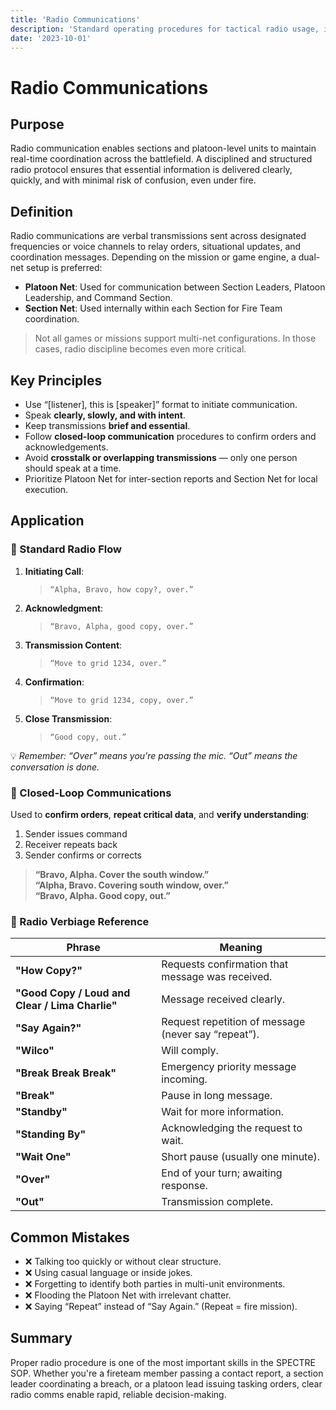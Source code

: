 ```yaml
---
title: 'Radio Communications'
description: 'Standard operating procedures for tactical radio usage, including format, verbiage, and closed-loop communication methods.'
date: '2023-10-01'
---
```


# Radio Communications

## Purpose

Radio communication enables sections and platoon-level units to maintain real-time coordination across the battlefield. A disciplined and structured radio protocol ensures that essential information is delivered clearly, quickly, and with minimal risk of confusion, even under fire.

## Definition

Radio communications are verbal transmissions sent across designated frequencies or voice channels to relay orders, situational updates, and coordination messages. Depending on the mission or game engine, a dual-net setup is preferred:

- **Platoon Net**: Used for communication between Section Leaders, Platoon Leadership, and Command Section.
- **Section Net**: Used internally within each Section for Fire Team coordination.

> Not all games or missions support multi-net configurations. In those cases, radio discipline becomes even more critical.

## Key Principles

- Use “[listener], this is [speaker]” format to initiate communication.
- Speak **clearly, slowly, and with intent**.
- Keep transmissions **brief and essential**.
- Follow **closed-loop communication** procedures to confirm orders and acknowledgements.
- Avoid **crosstalk or overlapping transmissions** — only one person should speak at a time.
- Prioritize Platoon Net for inter-section reports and Section Net for local execution.

## Application

### 🔁 Standard Radio Flow

1. **Initiating Call**:

   > `“Alpha, Bravo, how copy?, over.”`

2. **Acknowledgment**:

   > `“Bravo, Alpha, good copy, over.”`

3. **Transmission Content**:

   > `“Move to grid 1234, over.”`

4. **Confirmation**:

   > `“Move to grid 1234, copy, over.”`

5. **Close Transmission**:
   > `“Good copy, out.”`

💡 _Remember: “Over” means you're passing the mic. “Out” means the conversation is done._

### 🔁 Closed-Loop Communications

Used to **confirm orders**, **repeat critical data**, and **verify understanding**:

1. Sender issues command
2. Receiver repeats back
3. Sender confirms or corrects

> **“Bravo, Alpha. Cover the south window.”**  
> **“Alpha, Bravo. Covering south window, over.”**  
> **“Bravo, Alpha. Good copy, out.”**

### 📖 Radio Verbiage Reference

| Phrase                                          | Meaning                                             |
| ----------------------------------------------- | --------------------------------------------------- |
| **"How Copy?"**                                 | Requests confirmation that message was received.    |
| **"Good Copy / Loud and Clear / Lima Charlie"** | Message received clearly.                           |
| **"Say Again?"**                                | Request repetition of message (never say “repeat”). |
| **"Wilco"**                                     | Will comply.                                        |
| **"Break Break Break"**                         | Emergency priority message incoming.                |
| **"Break"**                                     | Pause in long message.                              |
| **"Standby"**                                   | Wait for more information.                          |
| **"Standing By"**                               | Acknowledging the request to wait.                  |
| **"Wait One"**                                  | Short pause (usually one minute).                   |
| **"Over"**                                      | End of your turn; awaiting response.                |
| **"Out"**                                       | Transmission complete.                              |

## Common Mistakes

- ❌ Talking too quickly or without clear structure.
- ❌ Using casual language or inside jokes.
- ❌ Forgetting to identify both parties in multi-unit environments.
- ❌ Flooding the Platoon Net with irrelevant chatter.
- ❌ Saying “Repeat” instead of “Say Again.” (Repeat = fire mission).

## Summary

Proper radio procedure is one of the most important skills in the SPECTRE SOP. Whether you're a fireteam member passing a contact report, a section leader coordinating a breach, or a platoon lead issuing tasking orders, clear radio comms enable rapid, reliable decision-making.
